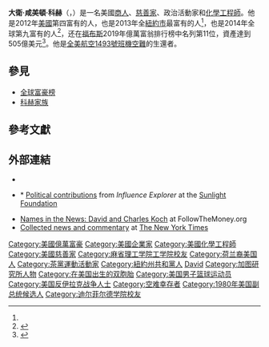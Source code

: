 {{noteTA
|G1=PP
|1=zh-hans:科赫;zh-hant:科赫;zh-tw:柯克;
}}
{{Expand English}}
{{about|美國的一位商人|同名人士|大衛·科赫}}
{{Infobox person
| 前綴尊稱   = 
| 姓名       = 大衛·咸美頓·科赫
| 後綴尊稱   = 
| 圖像       = David Koch by Gage Skidmore.jpg
| 圖像大小   = 250px
| 圖像替代   = 
| 圖像說明   = 
| 原文名     = David Hamilton Koch
| 語系       = 
| 羅馬拼音   = 
| 本名       = 
| 英文名     = 
| 字         = 
| 號         = 
| 出生名     = 
| 出生日期   = {{Birth date|1940|5|3}}
| 出生地     = {{USA}}[[堪薩斯州|堪薩斯州]][[塞奇威克縣_(堪薩斯州)|塞奇威克縣]][[威奇托|威奇托]]
| 受洗       = 
| 失蹤日期   = 
| 失蹤地     = 
| 失蹤情況   = 
| 死亡日期   = {{Death date and age|2019|8|23|1940|5|3}}
| 死亡地     = {{USA}}[[紐約州|紐約州]]南安普敦
| 死因       = 
| 遺體發現地 = 
| 墓地       = 
| 墓地坐標   = 
| 紀念建築   = 
| 居住地     = {{USA}}[[紐約州|紐約州]][[紐約市|紐約市]]
| 國籍       = 
| 籍貫       = 
| 別名       = 
| 種族       = 
| 語言       = 
| 公民權     = {{USA}}
| 教育程度   = [[化學工程|化學工程]][[理學碩士|理學碩士]]
| 母校       = [[萊斯大學|萊斯大學]]<br />[[麻省理工學院|麻省理工學院]]
| 職業       = [[科氏工業集團|科氏工業集團]][[副總裁|副總裁]]
| 活躍時期   = 
| 僱主       = 
| 組織       = 
| 機構       = 
| 知名原因   = 
| 知名作品   = 
| 風格       = 
| 受影響於   = 
| 影響於     = 
| 家鄉       = 
| 薪金       = 
| 淨資產     = {{gain}}$600億美元（2018年3月）<ref name="forbes">{{cite web|url=http://www.forbes.com/profile/david-koch/|title=David Koch|author=Alex Morrell|work=Forbes.com|access-date=2015-12-11|archive-date=2021-02-21|archive-url=https://web.archive.org/web/20210221131426/https://www.forbes.com/profile/david-koch/|dead-url=no}}</ref><ref>{{cite web|title=David Koch|url=http://www.forbes.com/profile/david-koch/?list=forbes-400|publisher=Forbes.com|access-date=2015-12-11|archive-date=2020-09-21|archive-url=https://web.archive.org/web/20200921075547/https://www.forbes.com/profile/david-koch/?list=forbes-400|dead-url=no}}</ref>
| 身高       = 
| 體重       = 
| 髮色       = 
| 瞳色       = 
| 三圍       = 
| 電視節目   = 
| 頭銜       = 
| 頭銜時期   = 
| 前任       = 
| 繼任       = 
| 政黨       = [[自由意志黨|自由意志黨]]（1984年之前）<br />[[共和黨_(美國)|共和黨]]
| 政治運動   = 
| 競爭者     = 
| 董事會     = 
| 宗教信仰   = 
| 宗派       = 
| 刑事起訴   = 
| 刑事處罰   = 
| 刑事狀況   = 
| 配偶       = [[茱莉亞·科赫|茱莉亞·科赫]]（1996年結婚）<ref name="Woman Ascending">{{cite news|url=http://www.nytimes.com/1998/01/11/magazine/woman-ascending-a-marble-staircase.html?pagewanted=all|title=Woman Ascending A Marble Staircase|author=Elizabeth Bumiller|publisher=The New York Times|date=January 11, 1998|accessdate=2017-01-09|archive-date=2020-09-07|archive-url=https://web.archive.org/web/20200907232728/https://www.nytimes.com/1998/01/11/magazine/woman-ascending-a-marble-staircase.html?pagewanted=all|dead-url=no}}</ref><ref name="weddings">{{cite news|url=http://www.nytimes.com/1996/05/26/style/weddings-julia-m-flesher-david-h-koch.html|title=Weddings: Julia M. Flesher, David H. Koch|author=NYT staff|publisher=The New York Times|work=Style|date=May 26, 1996|accessdate=2017-01-09|archive-date=2020-07-24|archive-url=https://web.archive.org/web/20200724065559/https://www.nytimes.com/1996/05/26/style/weddings-julia-m-flesher-david-h-koch.html|dead-url=no}}</ref>
| 伴侶       = 
| 子女       = {{HideH wno|兒女|new|yes}}{{bulleted list|David Koch|Mary Julia Koch|John Mark Koch}}{{hideF}}
| 父母       = {{HideH wno|父母|new|yes}}{{bulleted list|父：{{link-en|弗雷德·科赫|Fred C. Koch}}|母：瑪麗·羅賓遜}}{{hideF}}
| 親屬       = {{HideH wno|親屬|new|yes}}兄弟姐妹：{{bulleted list|[[查爾斯·科赫|查爾斯·科赫]]|[[威廉·英格拉哈姆·科赫|威廉·英格拉哈姆·科赫]]|[[弗雷德里克·羅賓遜·科赫|弗雷德里克·羅賓遜·科赫]]}}祖父：{{link-en|哈利·科赫|Harry Koch (businessman)}}{{hideF}}
| 呼號       = 
| 獲獎       = 
| 簽名       = 
| 簽名大小   = 
| 簽名替代   = 
| module     = 
| module2    = 
| module3    = 
| module4    = 
| module5    = 
| module6    = 
| 網站       = 
| 腳註       = 
| 寬度       = 
}}
'''大衛·咸美頓·科赫'''（{{lang-en|David Hamilton Koch}}，{{bd|1940年|5月3日|2019年|8月23日|catIdx=Koch, David}}）是一名美國[[商人|商人]]、[[慈善家|慈善家]]、政治活動家和[[化學工程師|化學工程師]]。他是2012年[[美國|美國]]第四富有的人，也是2013年全[[紐約市|紐約市]]最富有的人<ref name="forbes"/>，也是2014年全球第九富有的人<ref>{{cite web|url=http://hurun.net/EN/HuList.aspx?nid=26|title=Hurun Report Global Rich List 2014|publisher=Hurun Report|deadurl=yes|archiveurl=https://web.archive.org/web/20140808232251/http://hurun.net/EN/HuList.aspx?nid=26|archivedate=2014-08-08|access-date=2017-01-09}}</ref>，还在[[福布斯|福布斯]]2019年億萬富翁排行榜中名列第11位，資產達到505億美元<ref>{{Cite web |url = https://www.forbes.com/profile/david-koch/?list=billionaires#782f60bd659b |title = #11 David Koch |publisher = Forbes |language = en |accessdate = 2019-03-20 |archive-date = 2017-10-11 |archive-url = https://web.archive.org/web/20171011033317/https://www.forbes.com/profile/david-koch/?list=billionaires#782f60bd659b |dead-url = no }}</ref>。他是[[全美航空1493號班機空難|全美航空1493號班機空難]]的生還者。

== 參見 ==
* [[全球富豪榜|全球富豪榜]]
* [[科赫家族|科赫家族]]

== 參考文獻 ==
{{reflist}}

== 外部連結 ==
{{Commons|David H. Koch}}
* {{C-SPAN|davidkoch}}
* {{cite book|url=http://sonsofwichita.com/|author=Daniel Schulman|title=Sons of Wichita|publisher=Grand Central Publishing|isbn=1455518735|date=2014年5月20日|access-date=2015年12月11日|archive-date=2019年1月7日|archive-url=https://web.archive.org/web/20190107005831/http://sonsofwichita.com/|dead-url=no}}* [https://web.archive.org/web/20101103024037/http://www.influenceexplorer.com/individual/koch-david/741672ab1e0a4314be416ce3cfc2afbc Political contributions] from ''Influence Explorer'' at the [[Sunlight_Foundation|Sunlight Foundation]]
* [http://www.followthemoney.org/press/ReportView.phtml?r=434 Names in the News: David and Charles Koch]{{Wayback|url=http://www.followthemoney.org/press/ReportView.phtml?r=434 |date=20140726210029 }} at FollowTheMoney.org
* [http://topics.nytimes.com/topics/reference/timestopics/people/k/david_h_koch Collected news and commentary] {{Wayback|url=http://topics.nytimes.com/topics/reference/timestopics/people/k/david_h_koch |date=20130617094613 }} at [[The_New_York_Times|The New York Times]]

{{s-start}}
{{s-ppo}}
{{s-bef|before={{Link-en|大衛·彼得·伯格蘭德|David Bergland|大衛·伯格蘭德}}}}
{{s-ttl|title=[[美國副總統|美國副總統]][[自由意志黨|自由意志黨]]提名人|years=[[1980年美國總統選舉|1980年]]}}
{{s-aft|after={{Link-en|占士·劉易斯|James A. Lewis}}}}
{{s-end}}
{{Authority control}}

{{DEFAULTSORT:Koch, David}}
[[Category:美國億萬富豪|Category:美國億萬富豪]]
[[Category:美國企業家|Category:美國企業家]]
[[Category:美國化學工程師|Category:美國化學工程師]]
[[Category:美國慈善家|Category:美國慈善家]]
[[Category:麻省理工学院工学院校友|Category:麻省理工学院工学院校友]]
[[Category:荷兰裔美国人|Category:荷兰裔美国人]]
[[Category:茶黨運動活動家|Category:茶黨運動活動家]]
[[Category:紐約州共和黨人|Category:紐約州共和黨人]]
[[Category:科赫家族|David]]
[[Category:加图研究所人物|Category:加图研究所人物]]
[[Category:在美国出生的双胞胎|Category:在美国出生的双胞胎]]
[[Category:美国男子篮球运动员|Category:美国男子篮球运动员]]
[[Category:美国反伊拉克战争人士|Category:美国反伊拉克战争人士]]
[[Category:空难幸存者|Category:空难幸存者]]
[[Category:1980年美国副总统候选人|Category:1980年美国副总统候选人]]
[[Category:迪尔菲尔德学院校友|Category:迪尔菲尔德学院校友]]